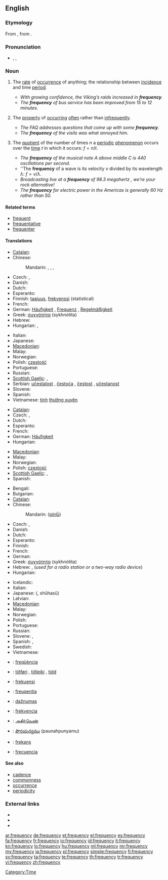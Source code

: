 {{wikipedia|Frequency (disambiguation)}}
==English==

===Etymology===
From {{etyl|la}} {{term|frequentia|lang=la}}, from {{term|frequens|lang=la}}.

===Pronunciation===
* {{enPR|frĕʹkwən-sē}}, {{IPA|/ˈfriːkwənsi/}}, {{SAMPA|/"fri:kw@nsi/}}

===Noun===
{{en-noun|frequenc|ies}}

# {{uncountable}} The [[rate]] of [[occurrence]] of anything; the relationship between [[incidence]] and time [[period]].
#* ''With growing confidence, the Viking’s raids increased in '''frequency'''.''
#* ''The '''frequency''' of bus service has been improved from 15 to 12 minutes.''
# {{uncountable}} The [[property]] of [[occur]]ring [[often]] rather than [[infrequently]].
#* ''The FAQ addresses questions that come up with some '''frequency'''.''
#* ''The '''frequency''' of the visits was what annoyed him.''
# {{countable}} The [[quotient]] of the number of times <math>n</math> a [[periodic]] [[phenomenon]] occurs over the [[time]] <math>t</math> in which it occurs: <math>f = n / t</math>.
#* ''The '''frequency''' of the musical note A above middle C is 440 oscillations per second.''
#* ''The '''frequency''' of a wave is its velocity <math>v</math> divided by its wavelength <math>\lambda</math>: <math>f = v / \lambda</math>.
#* ''Broadcasting live at a '''frequency''' of 98.3 megahertz<!--fictional station-->, we’re your rock alternative!''
#* ''The '''frequency''' for electric power in the Americas is generally 60 Hz rather than 50.''

====Related terms====
* [[frequent]]
* [[frequentative]]
* [[frequenter]]

====Translations====
{{trans-top|rate of occurrence of anything}}
* [[Catalan]]: {{t|ca|freqüència|f}}
* Chinese:
*: Mandarin: {{t|zh|頻率|sc=Hani}}, {{t|zh|频率|tr=pínlǜ|sc=Hani}}, {{t|zh|頻度|sc=Hani}}, {{t|zh|频度|tr=píndù|sc=Hani}}
* Czech: {{t-|cs|četnost|n}}, {{t-|cs|frekvence|f}}
* Danish: {{t+|da|hyppighed|c}}
* Dutch: {{t+|nl|frequentie|f}}
* Esperanto: {{t-|eo|ofto|xs=Esperanto}}
* Finnish: [[taajuus]], [[frekvenssi]] (statistical)
* French: {{t+|fr|fréquence|f}}
* German: [[Häufigkeit]] {{f}}, [[Frequenz]] {{f}}, [[Regelmäßigkeit]] {{f}}
* Greek: [[συχνότητα]] (sykhnótita) {{f}}
* Hebrew: {{t|he|תדירות|f|tr=tedirút}}
* Hungarian: {{t+|hu|gyakoriság}}, {{t|hu|ismétlődés}}
{{trans-mid}}
* Italian: {{t+|it|frequenza|f}}
* Japanese: {{t|ja|頻度|tr=ひんど, hindo|sc=Jpan}}
* [[Macedonian]]: {{t|mk|честота|f|tr=čéstota}}
* Malay: {{t|ms|kekerapan|xs=Malay}}
* Norwegian: {{t|no|hyppighet|m}}
* Polish: [[częstość]] {{f}}
* Portuguese: {{t+|pt|frequência|f}}
* Russian: {{t+|ru|частота|f|tr=častotá}}
* [[Scottish Gaelic]]: {{t-|gd|bitheantas|m|xs=Scottish Gaelic}}, {{t-|gd|tricead|m|xs=Scottish Gaelic}}
* Serbian: [[učestalost]] {{f}}, [[čestoća]] {{f}}, [[čestost]] {{f}}, [[učestanost]] {{f}}
* Slovene: {{t|sl|pogostost|f}}
* Spanish: {{t|es|frecuencia|f}}
* Vietnamese: [[tính]] [[thường xuyên]]
{{trans-bottom}}

{{trans-top|property of occurring often rather than infrequently}}
* [[Catalan]]: {{t|ca|freqüència|f}}
* Czech: {{t-|cs|častost|n}}, {{t-|cs|frekvence|f}}
* Dutch: {{t-|nl|regelmaat|m|f}}
* Esperanto: {{t-|eo|ofteco|xs=Esperanto}}
* French: {{t+|fr|fréquence|f}}
* German: [[Häufigkeit]] {{f}}
* Hungarian: {{t+|hu|gyakoriság}}
{{trans-mid}}
* [[Macedonian]]: {{t|mk|честота|f|tr=čéstota}}
* Malay: {{t|ms|kekerapan|xs=Malay}}
* Norwegian: {{t|no|hyppighet|m}}
* Polish: [[częstość]] {{f}}
* [[Scottish Gaelic]]: {{t-|gd|bitheantas|m|xs=Scottish Gaelic}}, {{t-|gd|tricead|m|xs=Scottish Gaelic}}
* Spanish: {{t+|es|frecuencia|f}}
{{trans-bottom}}

{{trans-top|number of occurrences divided by time}}
* Bengali: {{t|bn|কম্পাঙ্ক|sc=Beng|xs=Bengali}}
* Bulgarian: {{t+|bg|честота|f|tr=cestota}}
* [[Catalan]]: {{t|ca|freqüència|f}}
* Chinese:
*: Mandarin: {{zh-ts|頻率|频率}} ([[pín]][[lǜ]])
* Czech: {{t-|cs|frekvence|f}}, {{t-|cs|kmitočet|m}} {{qualifier|of radio frequency}}
* Danish: {{t-|da|frekvens|n}}
* Dutch: {{t+|nl|frequentie|f}}
* Esperanto: {{t-|eo|frekvenco|xs=Esperanto}}
* Finnish: {{t-|fi|taajuus}}
* French: {{t+|fr|fréquence|f}}
* German: {{t+|de|Frequenz|f}}
* Greek: [[συχνότητα]] (sykhnótita) {{f}}
* Hebrew: {{t|he|תדירות|f|tr=tedirút}}, {{t|he|תדר|m|tr=téder}} (''used for a radio station or a two-way radio device'')
* Hungarian: {{t+|hu|frekvencia}}
{{trans-mid}}
* Icelandic: {{t|is|tíðni|f}}
* Italian: {{t+|it|frequenza|f}}
* Japanese: {{Jpan|[[周波数]]}} ({{Jpan|[[しゅうはすう]]}}, shūhasū)
* Latvian: {{t-|lv|frekvence|f|xs=Latvian}}
* [[Macedonian]]: {{t-|mk|фреквенција|f|tr=frekvéncija}}
* Malay: {{t|ms|frekuensi|xs=Malay}}
* Norwegian: {{t+|no|frekvens|m}}
* Polish: {{t+|pl|częstotliwość|f}}
* Portuguese: {{t+|pt|frequência|f}}
* Russian: {{t+|ru|частота|f|tr=častotá}}
* Slovene: {{t+|sl|frekvenca|f}}, {{t|sl|pogostost|f}}
* Spanish: {{t+|es|frecuencia|f}}, {{t+|es|frecuencia|f}}
* Swedish: {{t+|sv|frekvens}}
* Vietnamese: {{t+|vi|tần số|xs=Vietnamese}}
{{trans-bottom}}

{{checktrans-top}}
* {{ttbc|Catalan}}: [[freqüència]] {{f}}
* {{ttbc|Faroese}}: [[tíðføri]] {{n}}, [[tíðleiki]] {{m}}, [[tídd]] {{f}}
* {{ttbc|Indonesian}}: [[frekuensi]]
* {{ttbc|Latin}}: [[freuqentia]] {{f}}
* {{ttbc|Lithuanian}}: [[dažnumas]]
{{trans-mid}}
* {{ttbc|Slovak}}: [[frekvencia]] {{f}}
* {{ttbc|Tamil}}: [[அதிர்வெண்]]
* {{ttbc|Telugu}}: [[పౌనఃపున్యము]] (paunahpunyamu)
* {{ttbc|Turkish}}: [[frekans]]
* {{ttbc|Spanish}}: [[frecuencia]]
{{trans-bottom}}

====See also====
* [[cadence]]
* [[commonness]]
* [[occurrence]]
* [[periodicity]]

===External links===
* {{R:Webster 1913}}
* {{R:Century 1911}}
* {{R:OneLook}}

[[Category:Time]]

[[ar:frequency]]
[[de:frequency]]
[[et:frequency]]
[[el:frequency]]
[[es:frequency]]
[[fa:frequency]]
[[fr:frequency]]
[[io:frequency]]
[[id:frequency]]
[[it:frequency]]
[[kn:frequency]]
[[lo:frequency]]
[[hu:frequency]]
[[ml:frequency]]
[[mr:frequency]]
[[my:frequency]]
[[ja:frequency]]
[[pl:frequency]]
[[simple:frequency]]
[[fi:frequency]]
[[sv:frequency]]
[[ta:frequency]]
[[te:frequency]]
[[th:frequency]]
[[tr:frequency]]
[[vi:frequency]]
[[zh:frequency]]